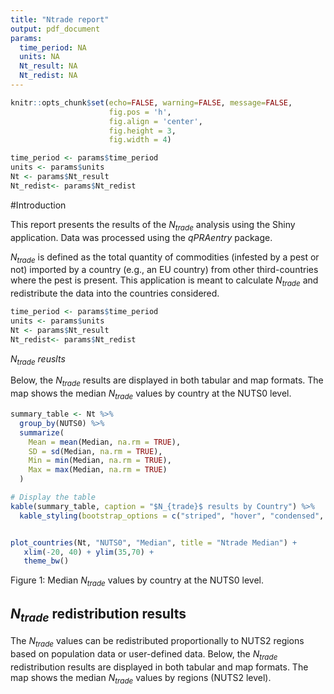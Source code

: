 ```yaml
---
title: "Ntrade report"
output: pdf_document
params:
  time_period: NA
  units: NA
  Nt_result: NA
  Nt_redist: NA
---
```


```r
knitr::opts_chunk$set(echo=FALSE, warning=FALSE, message=FALSE,
                      fig.pos = 'h',
                      fig.align = 'center',
                      fig.height = 3,
                      fig.width = 4)
```

```r
time_period <- params$time_period
units <- params$units
Nt <- params$Nt_result
Nt_redist<- params$Nt_redist
```


#Introduction

This report presents the results of the $N_{trade}$ analysis using the Shiny application. Data was processed using the *qPRAentry* package.

$N_{trade}$ is defined as the total quantity of commodities (infested by a pest or not) imported by a country (e.g., an EU country) from other third-countries where the pest is present. This application is meant to calculate $N_{trade}$ and redistribute the data into the countries considered.


```r
time_period <- params$time_period
units <- params$units
Nt <- params$Nt_result
Nt_redist<- params$Nt_redist
```

*$N_{trade}$ reuslts*

Below, the $N_{trade}$ results are displayed in both tabular and map formats.
The map shows the median $N_{trade}$ values by country at the NUTS0 level.

```r
summary_table <- Nt %>%
  group_by(NUTS0) %>%
  summarize(
    Mean = mean(Median, na.rm = TRUE),
    SD = sd(Median, na.rm = TRUE),
    Min = min(Median, na.rm = TRUE),
    Max = max(Median, na.rm = TRUE)
  )

# Display the table
kable(summary_table, caption = "$N_{trade}$ results by Country") %>%
  kable_styling(bootstrap_options = c("striped", "hover", "condensed", "responsive"))


plot_countries(Nt, "NUTS0", "Median", title = "Ntrade Median") +
   xlim(-20, 40) + ylim(35,70) +
   theme_bw()

```
Figure 1: Median $N_{trade}$ values by country at the NUTS0 level.


## $N_{trade}$ redistribution results

The $N_{trade}$ values can  be redistributed proportionally to NUTS2 regions based on population data or user-defined data.
Below, the $N_{trade}$ redistribution results are displayed in both tabular and map formats.
The map shows the median $N_{trade}$ values by regions (NUTS2 level).

